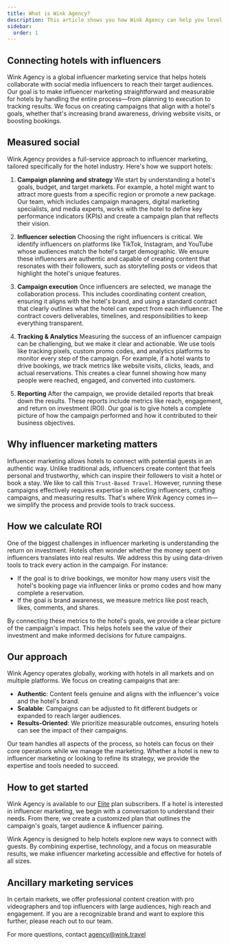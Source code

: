 ```yaml
---
title: What is Wink Agency?
description: This article shows you how Wink Agency can help you level up your sales game and increase your direct bookings.
sidebar:
  order: 1
---
```



## Connecting hotels with influencers

Wink Agency is a global influencer marketing service that helps hotels collaborate with social media influencers to reach their target audiences. Our goal is to make influencer marketing straightforward and measurable for hotels by handling the entire process—from planning to execution to tracking results. We focus on creating campaigns that align with a hotel's goals, whether that's increasing brand awareness, driving website visits, or boosting bookings.

## Measured social

Wink Agency provides a full-service approach to influencer marketing, tailored specifically for the hotel industry. Here's how we support hotels:

1. **Campaign planning and strategy**
   We start by understanding a hotel's goals, budget, and target markets. For example, a hotel might want to attract more guests from a specific region or promote a new package. Our team, which includes campaign managers, digital marketing specialists, and media experts, works with the hotel to define key performance indicators (KPIs) and create a campaign plan that reflects their vision.

2. **Influencer selection**
   Choosing the right influencers is critical. We identify influencers on platforms like TikTok, Instagram, and YouTube whose audiences match the hotel's target demographic. We ensure these influencers are authentic and capable of creating content that resonates with their followers, such as storytelling posts or videos that highlight the hotel's unique features.

3. **Campaign execution**
   Once influencers are selected, we manage the collaboration process. This includes coordinating content creation, ensuring it aligns with the hotel's brand, and using a standard contract that clearly outlines what the hotel can expect from each influencer. The contract covers deliverables, timelines, and responsibilities to keep everything transparent.

4. **Tracking & Analytics**
   Measuring the success of an influencer campaign can be challenging, but we make it clear and actionable. We use tools like tracking pixels, custom promo codes, and analytics platforms to monitor every step of the campaign. For example, if a hotel wants to drive bookings, we track metrics like website visits, clicks, leads, and actual reservations. This creates a clear funnel showing how many people were reached, engaged, and converted into customers.

5. **Reporting**
   After the campaign, we provide detailed reports that break down the results. These reports include metrics like reach, engagement, and return on investment (ROI). Our goal is to give hotels a complete picture of how the campaign performed and how it contributed to their business objectives.

## Why influencer marketing matters

Influencer marketing allows hotels to connect with potential guests in an authentic way. Unlike traditional ads, influencers create content that feels personal and trustworthy, which can inspire their followers to visit a hotel or book a stay. We like to call this `Trust-Based Travel`. However, running these campaigns effectively requires expertise in selecting influencers, crafting campaigns, and measuring results. That's where Wink Agency comes in—we simplify the process and provide tools to track success.

## How we calculate ROI

One of the biggest challenges in influencer marketing is understanding the return on investment. Hotels often wonder whether the money spent on influencers translates into real results. We address this by using data-driven tools to track every action in the campaign. For instance:
- If the goal is to drive bookings, we monitor how many users visit the hotel's booking page via influencer links or promo codes and how many complete a reservation.
- If the goal is brand awareness, we measure metrics like post reach, likes, comments, and shares.

By connecting these metrics to the hotel's goals, we provide a clear picture of the campaign's impact. This helps hotels see the value of their investment and make informed decisions for future campaigns.

## Our approach

Wink Agency operates globally, working with hotels in all markets and on multiple platforms. We focus on creating campaigns that are:
- **Authentic**: Content feels genuine and aligns with the influencer's voice and the hotel's brand.
- **Scalable**: Campaigns can be adjusted to fit different budgets or expanded to reach larger audiences.
- **Results-Oriented**: We prioritize measurable outcomes, ensuring hotels can see the impact of their campaigns.

Our team handles all aspects of the process, so hotels can focus on their core operations while we manage the marketing. Whether a hotel is new to influencer marketing or looking to refine its strategy, we provide the expertise and tools needed to succeed.

## How to get started

Wink Agency is available to our [Elite](/managed-social/what-is-managed-social/#subscription-tiers) plan subscribers.
If a hotel is interested in influencer marketing, we begin with a conversation to understand their needs.
From there, we create a customized plan that outlines the campaign's goals, target audience & influencer pairing.

Wink Agency is designed to help hotels explore new ways to connect with guests. By combining expertise, technology, and a focus on measurable results, we make influencer marketing accessible and effective for hotels of all sizes.

## Ancillary marketing services

In certain markets, we offer professional content creation with pro videographers and top influencers with large audiences, high reach and engagement. If you are a recognizable brand and want to explore this further, please reach out to our team.

For more questions, contact [agency@wink.travel](mailto://agency@wink.travel)
